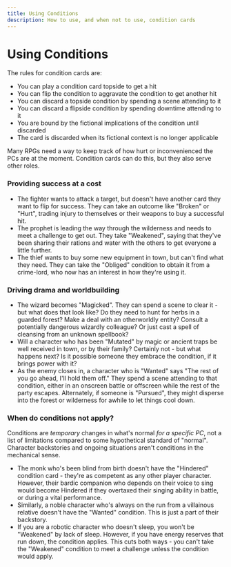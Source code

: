 ```yaml
---
title: Using Conditions
description: How to use, and when not to use, condition cards
---
```


# Using Conditions

The rules for condition cards are:
* You can play a condition card topside to get a hit
* You can flip the condition to aggravate the condition to get another hit
* You can discard a topside condition by spending a scene attending to it
* You can discard a flipside condition by spending downtime attending to it
* You are bound by the fictional implications of the condition until discarded
* The card is discarded when its fictional context is no longer applicable

Many RPGs need a way to keep track of how hurt or inconvenienced the PCs are at the moment. Condition cards can do this, but they also serve other roles.

### Providing success at a cost

* The fighter wants to attack a target, but doesn't have another card they want to flip for success. They can take an outcome like "Broken" or "Hurt", trading injury to themselves or their weapons to buy a successful hit.
* The prophet is leading the way through the wilderness and needs to meet a challenge to get out. They take "Weakened", saying that they've been sharing their rations and water with the others to get everyone a little further.
* The thief wants to buy some new equipment in town, but can't find what they need. They can take the "Obliged" condition to obtain it from a crime-lord, who now has an interest in how they're using it.

### Driving drama and worldbuilding

* The wizard becomes "Magicked". They can spend a scene to clear it - but what does that look like? Do they need to hunt for herbs in a guarded forest? Make a deal with an otherworldly entity? Consult a potentially dangerous wizardly colleague? Or just cast a spell of cleansing from an unknown spellbook?
* Will a character who has been "Mutated" by magic or ancient traps be well received in town, or by their family? Certainly not - but what happens next? Is it possible someone they embrace the condition, if it brings power with it?
* As the enemy closes in, a character who is "Wanted" says "The rest of you go ahead, I'll hold them off." They spend a scene attending to that condition, either in an onscreen battle or offscreen while the rest of the party escapes. Alternately, if someone is "Pursued", they might disperse into the forest or wilderness for awhile to let things cool down.

### When do conditions not apply?

Conditions are _temporary_ changes in what's normal _for a specific PC_, not a list of limitations compared to some hypothetical standard of "normal". Character backstories and ongoing situations aren't conditions in the mechanical sense.

* The monk who's been blind from birth doesn't have the "Hindered" condition card - they're as competent as any other player character. However, their bardic companion who depends on their voice to sing would become Hindered if they overtaxed their singing ability in battle, or during a vital performance.
* Similarly, a noble character who's always on the run from a villainous relative doesn't have the "Wanted" condition. This is just a part of their backstory.
* If you are a robotic character who doesn't sleep, you won't be "Weakened" by lack of sleep. However, if you have energy reserves that run down, the condition applies. This cuts both ways - you can't take the "Weakened" condition to meet a challenge unless the condition would apply.
